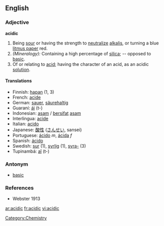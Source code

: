 ==English==
=== Adjective ===
'''acidic'''

# Being [[sour]] or having the strength to [[neutralize]] [[alkali]]s, or turning a blue [[litmus paper]] red. 
#''(Mineralogy):'' Containing a high percentage of [[silica]]; -- opposed to [[basic]].
# Of or relating to [[acid]]; having the character of an acid, as an acidic [[solution]].

==== Translations ====
* Finnish: [[hapan]] (1, 3)
* French: [[acide]] 
* German: [[sauer]], [[säurehaltig]] 
* Guaraní: [[ái]] (t-)
* Indonesian: [[asam]] / [[sifat|bersifat]] [[asam]]
* Interlingua: [[acide]] 
* Italian: [[acido]] 
* Japanese: [[酸性]] ([[さんせい]], sansei)
* Portuguese: [[ácido]] ''m'', [[ácida]] ''f''
* Spanish: [[ácido]]
* Swedish: [[sur]] (1), [[syrlig]] (1), [[syra-]] (3)
* Tupinambá: [[aî]] (t-)

=== Antonym ===
* [[basic]]

===References===
*Webster 1913

[[Category:Chemistry]]

[[ar:acidic]]
[[fr:acidic]]
[[vi:acidic]]